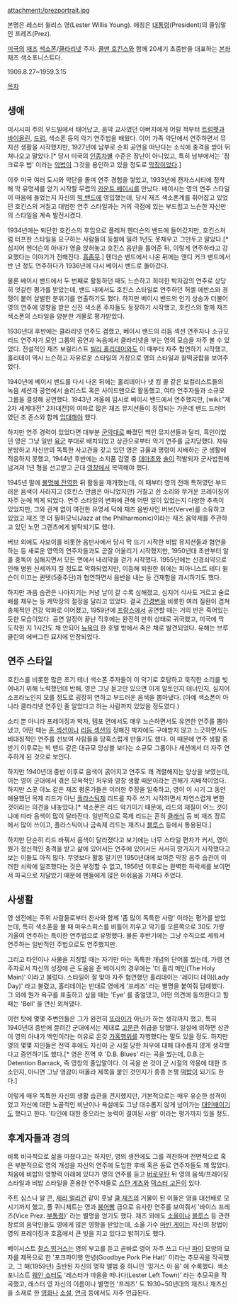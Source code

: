 attachment:/prezportrait.jpg

본명은 레스터 윌리스 영(Lester Willis Young). 애칭은 [[대통령]](President)의 줄임말인 프레즈(Prez).

[[미국]]의 [[재즈]] [[색소폰]]/[[클라리넷]] 주자. [[콜맨 호킨스]]와 함께 20세기 초중반을 대표하는 [[본좌]] 재즈 색소포니스트다.

1909.8.27~1959.3.15

[[목차]]

== 생애 ==
미시시피 주의 우드빌에서 태어났고, 음악 교사였던 아버지에게 어릴 적부터 [[트럼펫]]과 [[바이올린]], [[드럼]], 색소폰 등의 악기 연주법을 배웠다. 이어 가족 악단에서 연주하면서 뮤지션 생활을 시작했지만, 1927년에 남부로 순회 공연을 떠난다는 소식에 충격을 받아 뛰쳐나오고 말았다.[* 당시 미국의 [[인종차별]] 수준은 장난이 아니었고, 특히 남부에서는 '짐 크로우 법' 이라는 [[악법]]이 그것을 용인하고 있을 정도로 [[막장]]이었다.]

이후 미국 여러 도시와 악단을 돌며 연주 경험을 쌓았고, 1933년에 캔자스시티에 정착해 막 유명세를 얻기 시작할 무렵의 [[카운트 베이시]]를 만났다. 베이시는 영의 연주 스타일이 마음에 들었는지 자신의 [[빅 밴드]]에 영입했는데, 당시 재즈 색소폰계를 휘어잡고 있었던 호킨스의 거칠고 대범한 연주 스타일과는 거의 극점에 있는 부드럽고 느슨한 자신만의 스타일을 계속 발전시켰다.

1934년에는 퇴단한 호킨스의 후임으로 플레처 헨더슨의 밴드에 들어갔지만, 호킨스처럼 터프한 스타일을 요구하는 사람들의 등쌀에 밀려 1년도 못채우고 그만두고 말았다.[* 심지어 헨더슨의 아내가 영을 앉혀놓고 호킨스 음반을 틀어준 뒤, 이렇게 연주하라고 강요했다는 이야기가 전해진다. [[흠좀무]].] 헨더슨 밴드에서 나온 뒤에는 앤디 커크 밴드에서 반 년 정도 연주하다가 1936년에 다시 베이시 밴드로 돌아갔다.

물론 베이시 밴드에서 두 번째로 활동하던 때도 느슨하고 희미한 박자감의 연주로 상당히 엇갈린 평가를 받았는데, 밴드 내에서도 호킨스 스타일로 연주하던 허셀 에반스와 경쟁이 붙어 살벌한 분위기를 연출하기도 했다. 하지만 베이시 밴드의 인기 상승과 더불어 영의 연주에 영향을 받은 신진 색소폰 주자들도 등장하기 시작했고, 호킨스와 함께 재즈 색소폰의 스타일을 양분한 거물로 평가받았다.

1930년대 후반에는 클라리넷 연주도 겸했고, 베이시 밴드의 리듬 섹션 연주자나 소규모 리드 연주자가 모인 그룹의 공연과 녹음에서 클라리넷을 부는 영의 모습을 자주 볼 수 있었다. 전설적인 재즈 보컬리스트 [[빌리 홀리데이]]와도 이 때부터 자주 협연하기 시작했고, 홀리데이 역시 느슨하고 자유로운 스타일의 가창으로 영의 스타일과 찰떡궁합을 보여주었다.

1940년에 베이시 밴드를 다시 나온 뒤에는 홀리데이나 냇 킹 콜 같은 보컬리스트들의 녹음 세션과 공연에서 솔리스트 혹은 사이드맨으로 활동했고, 여타 연주자들과 소규모 그룹을 결성해 공연했다. 1943년 겨울에 임시로 베이시 밴드에서 연주했지만, [wiki:"제2차 세계대전" 2차대전]의 여파로 많은 재즈 뮤지션들이 징집되는 가운데 밴드 드러머였던 조 존스와 함께 [[입대]]해야 했다.

하지만 연주 경력이 있었다면 대부분 [[군악대]]로 빠졌던 백인 뮤지션들과 달리, 흑인이었던 영은 그냥 일반 [[육군]] 부대로 배치되었고 상관으로부터 악기 연주를 금지당했다. 자유분방하고 자신만의 독특한 사고관을 갖고 있던 영은 규율과 명령이 지배하는 군 생활에 적응하지 못했고, 1944년 후반에는 소지품 검열 중 [[대마초]]와 [[술]]이 적발되자 군사법원에 넘겨져 1년 형을 선고받고 군대 [[영창]]에서 복역해야 했다.

1945년 말에 [[불명예 전역]]한 뒤 활동을 재개했는데, 이 때부터 영의 전매 특허였던 부드러운 음색이 사라지고 (호킨스 만큼은 아니었지만) 거칠고 쉰 소리와 무거운 프레이징이 자주 눈에 띄게 되었다. 연주 스타일의 변화에 관해 어떤 일이 있었는지 다양한 추측이 있었지만, 그와 관계 없이 여전한 유명세 덕에 재즈 음반사인 버브(Verve)를 소유하고 있었고 재즈 앳 더 필하모닉(Jazz at the Philharmonic)이라는 재즈 음악제를 주관하고 있던 노먼 그랜츠에게 발탁되기도 했다.

버브 외에도 사보이를 비롯한 음반사에서 당시 막 뜨기 시작한 비밥 뮤지션들과 협연을 하는 등 새로운 영역의 연주자들과도 곧잘 어울리기 시작했지만, 1950년대 초반부터 알콜 중독이 심해지면서 모든 면에서 내리막을 걷기 시작했다. 1955년에는 신경쇠약으로 인해 병원 신세까지 질 정도로 악화되었지만, 이듬해 퇴원한 뒤에는 피아니스트 테디 윌슨이 이끄는 퀸텟(5중주단)과 협연하면서 음반을 내는 등 건재함을 과시하기도 했다.

하지만 과음 습관은 나아지기는 커녕 날이 갈 수록 심해졌고, 심지어 식사도 거르고 술로 배를 채우는 등 캐막장의 절정을 달리고 있었다. 결국 [[간경변]]을 비롯한 여러 질환이 겹쳐 총체적인 건강 악화로 이어졌고, 1959년에 [[프랑스]]에서 공연할 때는 거의 반은 죽어있는 듯한 모습이었다. 공연 일정이 끝난 직후에는 완전히 만취 상태로 귀국했고, 미국에 막 도착한 지 1시간도 채 안되어 [[뉴욕]]의 한 호텔 방에서 죽은 채로 발견되었다. 유해는 브루클린의 에버그린 묘지에 안장되었다.

== 연주 스타일 ==
호킨스를 비롯한 많은 초기 테너 색소폰 주자들이 이 악기로 호탕하고 묵직한 소리를 빚어내기 위해 노력했던데 반해, 영은 그냥 듣고만 있으면 이게 알토인지 테너인지, 심지어 소프라노인지 모를 정도로 굉장히 연하고 부드러운 음색을 뽑아냈다. (아예 색소폰이 아니라 클라리넷 연주인 줄 알았다고 하는 사람까지 있었을 정도였다.)

소리 뿐 아니라 프레이징과 박자, 템포 면에서도 매우 느슨하면서도 유연한 연주를 뽑아냈고, 어떤 때는 [[혼 섹션]]이나 [[리듬 섹션]]의 정해진 박자에도 구애받지 않고 느긋하면서도 비대칭적인 연주를 선보여 사람들을 당혹스럽게 만들기도 했다. 이 때문에 연주 생활 중반기 이후로는 빅 밴드 같은 대규모 앙상블 보다는 소규모 그룹이나 세션에서 더 자주 연주하게 된 것으로 보인다.

하지만 1940년대 중반 이후로 음색이 굵어지고 연주도 꽤 격렬해지는 양상을 보였는데, 이는 영이 군대에서 겪은 모욕적인 처우와 영창 생활 때문이라는 견해가 지배적이었다. 하지만 스콧 야노 같은 재즈 평론가들은 이러한 주장을 일축하고, 영이 이 시기 그 동안 애용했던 목제 리드가 아닌 [[플라스틱]]제 리드를 자주 쓰기 시작하면서 자연스럽게 변한 것이라는 의견을 내놓았다.[* 색소폰은 리드 악기이기 때문에, 리드의 재질이 어느 것이냐에 따라 음색이 많이 달라진다. 일반적으로 목제 리드는 흔히 [[클래식]] 등 비 재즈 장르에서 많이 쓰이고, 플라스틱이나 금속제 리드는 재즈나 [[블루스]] 등에서 통용된다.]

하지만 단순히 리드 바꿔서 음색이 달라졌다고 보기에는 너무 스타일 편차가 커서, 영이 뭔가 정신적인 충격을 받고 삶에 있어서든 연주에 있어서든 서서히 망가지기 시작했다고 보는 이들도 아직 많다. 무엇보다 활동 말기인 1950년대에 보여준 막장 음주 습관이 이러한 쇠락에 일조했다는 것은 부정할 수 없고, 1956년 이후로는 완벽한 하락세를 보이면서 파국으로 치달았기 때문에 팬들에게 많은 아쉬움을 가져다 주었다.

== 사생활 ==
영 생전에는 주위 사람들로부터 찬사와 함께 '좀 많이 독특한 사람' 이라는 평가를 받았는데, 특히 색소폰을 불 때 마우스피스를 비틀어 끼우고 악기를 오른쪽으로 30도 가량 기울여 연주하는 특이한 연주법으로 유명했다. 물론 후반기에는 그냥 수직으로 세워서 연주하는 일반적인 주법으로도 연주했지만.

그리고 타인이나 사물을 지칭할 때는 자기만 아는 독특한 개념의 단어를 썼는데, 가령 연주자로서 자신의 성장에 큰 도움을 준 베이시의 경우에는 '더 홀리 메인(The Holy Main)' 이라고 불렀다. 스타일이 잘 맞아 자주 협연했던 홀리데이는 '레이디 데이(Lady Day)' 라고 불렸고, 홀리데이는 반대로 영에게 '프레즈' 라는 별명을 붙여줘 답례했다. 그 외에 뭔가 욕구를 표출하고 싶을 때는 'Eye' 를 중얼댔고, 어떤 의견에 동의한다고 할 때는 'Bell' 을 연신 외쳐댔다.

이런 탓에 몇몇 주변인들은 그가 완전히 [[또라이]]가 아닌가 하는 생각까지 했고, 특히 1940년대 중반에 끌려간 군대에서는 제대로 [[고문관]] 취급을 당했다. 일설에 의하면 상관이 영의 아내가 백인이라는 이유로 온갖 [[가혹행위]]를 자행했다는 말도 있을 정도. 하지만 영의 몇몇 지인들은 전역 후에도 자신이 군 시절 당한 처우에 대해 대수롭지 않게 생각했다고 증언하기도 했다.[* 영은 전역 후 'D.B. Blues' 라는 곡을 썼는데, D.B.는 Detention Barrack, 즉 영창의 줄임말이다. 이 곡을 쓴 것이 군 시절의 악몽에 대한 조소인지, 아니면 그냥 영감이 떠올라 제목을 붙인 것인지가 종종 논쟁 [[떡밥]]이 되기도 한다.]

이렇게 매우 독특한 자신의 생활 습관을 견지했지만, 기본적으로는 매우 유순한 성격이었고 자신에 대한 노골적인 비난이나 욕설에도 그냥 대수롭지 않게 넘어가는 [[대인배]]이기도 했다고 한다. '타인에 대한 증오라는 능력이 결여된 사람' 이라는 평가까지 있을 정도.

== 후계자들과 경의 ==
비록 비극적으로 삶을 마쳤다고는 하지만, 영의 생전에도 그를 격찬하며 전면적으로 혹은 부분적으로 영의 개성을 자신의 연주에 도입한 후배 혹은 동료 연주자들도 꽤 많았다. 처음에 비밥의 영향력 아래에 있다가 영의 연주를 듣고 [[버로우]]탄 뒤 영의 음색/프레이징 스타일과 비밥 스타일을 혼용한 연주자들로 [[스탄 게츠]]와 [[덱스터 고든]]이 있다.

주트 심스나 알 콘, [[제리 멀리건]] 같이 훗날 [[쿨 재즈]]의 거물이 된 이들은 영을 대선배로 모시기까지 했고, 폴 퀴니체트는 영과 [[붕어빵]] 급으로 유사한 연주를 보여줘서 '바이스 프레즈(Vice Prez. [[부통령]])' 라는 별명을 얻기도 했다. 재즈 외에도 [[소울]]이나 [[블루스]] 등 관련 장르의 음악인들도 영에게 많은 영향을 받았는데, 소울 가수 [[마빈 게이]]는 자신의 창법이 영의 프레이징과 호흡에서 큰 빚을 지고 있다고 밝히기도 했다.

베이시스트 [[찰스 밍거스]]는 영의 부고를 듣고 곧바로 영이 자주 쓰고 다닌 [[파이]] 모양의 모자를 제목으로 한 '포크파이햇 안녕(Goodbye Pork Pie Hat)' 이라는 추모곡을 작곡했고, 그 해(1959년) 출반된 자신의 명작 앨범 중 하나인 '밍거스 아 음' 에 수록했다. 색소포니스트 [[웨인 쇼터]]도 '레스터가 마을을 떠나다(Lester Left Town)' 라는 추모곡을 작곡했고, 레스터 영 자신의 이름이나 별명인 '프레즈' 도 1930~50년대의 재즈나 재즈신을 소재로 한 [[영화]]나 [[소설]], [[연극]] 등에서도 자주 언급된다.
